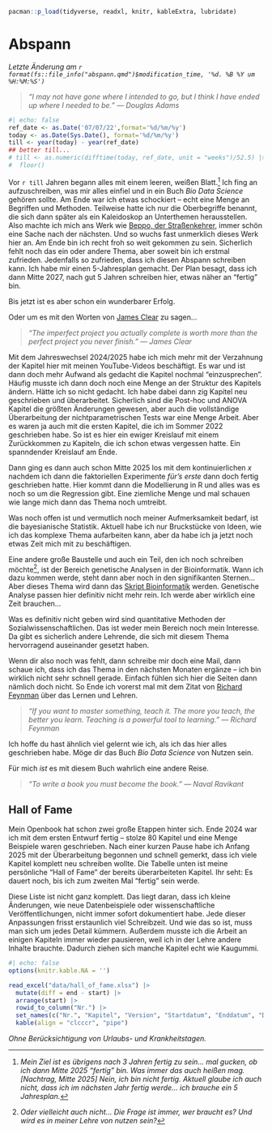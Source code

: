 ```r
pacman::p_load(tidyverse, readxl, knitr, kableExtra, lubridate)
```

# Abspann {#sec-abspann .unnumbered}

*Letzte Änderung am `r format(fs::file_info("abspann.qmd")$modification_time, '%d. %B %Y um %H:%M:%S')`*

> *"I may not have gone where I intended to go, but I think I have ended up where I needed to be." --- Douglas Adams*

```r
#| echo: false
ref_date <- as.Date('07/07/22',format='%d/%m/%y')
today <- as.Date(Sys.Date(), format='%d/%m/%y')
till <- year(today) - year(ref_date)
## better till...
# till <- as.numeric(difftime(today, ref_date, unit = "weeks")/52.5) |>  
#  floor()
```

Vor `r till` Jahren begann alles mit einem leeren, weißen Blatt.[^abspann-1] Ich fing an aufzuschreiben, was mir alles einfiel und in ein Buch *Bio Data Science* gehören sollte. Am Ende war ich etwas schockiert -- echt eine Menge an Begriffen und Methoden. Teilweise hatte ich nur die Oberbegriffe benannt, die sich dann später als ein Kaleidoskop an Unterthemen herausstellen. Also machte ich mich ans Werk wie [Beppo, der Straßenkehrer](https://www.stillkinder.de/beppo-strassenkehrer/), immer schön eine Sache nach der nächsten. Und so wuchs fast unmerklich dieses Werk hier an. Am Ende bin ich recht froh so weit gekommen zu sein. Sicherlich fehlt noch das ein oder andere Thema, aber soweit bin ich erstmal zufrieden. Jedenfalls so zufrieden, dass ich diesen Abspann schreiben kann. Ich habe mir einen 5-Jahresplan gemacht. Der Plan besagt, dass ich dann Mitte 2027, nach gut 5 Jahren schreiben hier, etwas näher an "fertig" bin.

[^abspann-1]: *Mein Ziel ist es übrigens nach 3 Jahren fertig zu sein... mal gucken, ob ich dann Mitte 2025 "fertig" bin. Was immer das auch heißen mag. \[Nachtrag, Mitte 2025\] Nein, ich bin nicht fertig. Aktuell glaube ich auch nicht, dass ich im nächsten Jahr fertig werde... ich brauche ein 5 Jahresplan.*

Bis jetzt ist es aber schon ein wunderbarer Erfolg.

Oder um es mit den Worten von [James Clear](https://jamesclear.com/) zu sagen...

> *"The imperfect project you actually complete is worth more than the perfect project you never finish." --- James Clear*

Mit dem Jahreswechsel 2024/2025 habe ich mich mehr mit der Verzahnung der Kapitel hier mit meinen YouTube-Videos beschäftigt. Es war und ist dann doch mehr Aufwand als gedacht die Kapitel nochmal "einzusprechen". Häufig musste ich dann doch noch eine Menge an der Struktur des Kapitels ändern. Hätte ich so nicht gedacht. Ich habe dabei dann zig Kapitel neu geschrieben und überarbeitet. Sicherlich sind die Post-hoc und ANOVA Kapitel die größten Änderungen gewesen, aber auch die vollständige Überarbeitung der nichtparametrischen Tests war eine Menge Arbeit. Aber es waren ja auch mit die ersten Kapitel, die ich im Sommer 2022 geschrieben habe. So ist es hier ein ewiger Kreislauf mit einem Zurückkommen zu Kapiteln, die ich schon etwas vergessen hatte. Ein spanndender Kreislauf am Ende.

Dann ging es dann auch schon Mitte 2025 los mit dem kontinuierlichen $x$ nachdem ich dann die faktoriellen Experimente *für's erste* dann doch fertig geschrieben hatte. Hier kommt dann die Modellierung in R und alles was es noch so um die Regression gibt. Eine ziemliche Menge und mal schauen wie lange mich dann das Thema noch umtreibt.

Was noch offen ist und vermutlich noch meiner Aufmerksamkeit bedarf, ist die bayesianische Statistik. Aktuell habe ich nur Bruckstücke von Ideen, wie ich das komplexe Thema aufarbeiten kann, aber da habe ich ja jetzt noch etwas Zeit mich mit zu beschäftigen.

Eine andere große Baustelle und auch ein Teil, den ich noch schreiben möchte[^abspann-2], ist der Bereich genetische Analysen in der Bioinformatik. Wann ich dazu kommen werde, steht dann aber noch in den signifikanten Sternen... Aber dieses Thema wird dann das [Skript Bioinformatik](https://jkruppa.github.io/bioinformatic/) werden. Genetische Analyse passen hier definitiv nicht mehr rein. Ich werde aber wirklich eine Zeit brauchen...

[^abspann-2]: *Oder vielleicht auch nicht... Die Frage ist immer, wer braucht es? Und wird es in meiner Lehre von nutzen sein?*

Was es definitiv nicht geben wird sind quantitative Methoden der Sozialwissenschaftlichen. Das ist weder mein Bereich noch mein Interesse. Da gibt es sicherlich andere Lehrende, die sich mit diesem Thema hervorragend auseinander gesetzt haben.

Wenn dir also noch was fehlt, dann schreibe mir doch eine Mail, dann schaue ich, dass ich das Thema in den nächsten Monaten ergänze -- ich bin wirklich nicht sehr schnell gerade. Einfach fühlen sich hier die Seiten dann nämlich doch nicht. So Ende ich vorerst mal mit dem Zitat von [Richard Feynman](http://www.feynman.com/) über das Lernen und Lehren.

> *"If you want to master something, teach it. The more you teach, the better you learn. Teaching is a powerful tool to learning." --- Richard Feynman*

Ich hoffe du hast ähnlich viel gelernt wie ich, als ich das hier alles geschrieben habe. Möge dir das Buch *Bio Data Science* von Nutzen sein.

Für mich *ist* es mit diesem Buch wahrlich eine andere Reise.

> *"To write a book you must become the book." --- Naval Ravikant*

::: callout-note
## Hall of Fame

Mein Openbook hat schon zwei große Etappen hinter sich. Ende 2024 war ich mit dem ersten Entwurf fertig – stolze 80 Kapitel und eine Menge Beispiele waren geschrieben. Nach einer kurzen Pause habe ich Anfang 2025 mit der Überarbeitung begonnen und schnell gemerkt, dass ich viele Kapitel komplett neu schreiben wollte. Die Tabelle unten ist meine persönliche "Hall of Fame" der bereits überarbeiteten Kapitel. Ihr seht: Es dauert noch, bis ich zum zweiten Mal "fertig" sein werde.

Diese Liste ist nicht ganz komplett. Das liegt daran, dass ich kleine Änderungen, wie neue Datenbeispiele oder wissenschaftliche Veröffentlichungen, nicht immer sofort dokumentiert habe. Jede dieser Anpassungen frisst erstaunlich viel Schreibzeit. Und wie das so ist, muss man sich um jedes Detail kümmern. Außerdem musste ich die Arbeit an einigen Kapiteln immer wieder pausieren, weil ich in der Lehre andere Inhalte brauchte. Dadurch ziehen sich manche Kapitel echt wie Kaugummi.

```r
#| echo: false
options(knitr.kable.NA = '')

read_excel("data/hall_of_fame.xlsx") |> 
  mutate(diff = end - start) |> 
  arrange(start) |> 
  rowid_to_column("Nr.") |> 
  set_names(c("Nr.", "Kapitel", "Version", "Startdatum", "Enddatum", "Dauer")) |> 
  kable(align = "clcccr", "pipe") 
```

*Ohne Berücksichtigung von Urlaubs- und Krankheitstagen.*
:::
